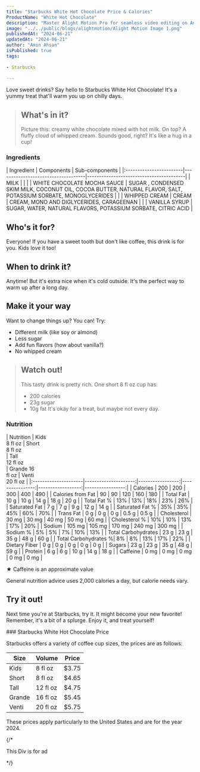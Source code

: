 ```yaml
---
title: "Starbucks White Hot Chocolate Price & Calories"
ProductName: "White Hot Chocolate" 
description: "Master Alight Motion Pro for seamless video editing on Android, iOS, and Tablets with our ultimate guide, unlocking advanced features and elevating your skills in 2024!"
image: "../../public/blogs/alightmotion/Alight Motion Image 1.png"
publishedAt: "2024-06-21"
updatedAt: "2024-06-21"
author: "Amin Ahsan"
isPublished: true
tags:
 
- Starbucks
      
---
```


 
Love sweet drinks? Say hello to Starbucks White Hot Chocolate! It's a yummy treat that'll warm you up on chilly days.

> ## What's in it?
> Picture this: creamy white chocolate mixed with hot milk. On top? A fluffy cloud of whipped cream. Sounds good, right? It's like a hug in a cup!

 ### Ingredients
<div style={{ overflowX: 'scroll' }}>
| Ingredient              | Components                         | Sub-components                          |
|:------------------------|------------------------------------|-----------------------------------------|
| MILK                    |                                    |                                         |
| WHITE CHOCOLATE MOCHA SAUCE | SUGAR , CONDENSED SKIM MILK, COCONUT OIL, COCOA BUTTER, NATURAL FLAVOR, SALT, POTASSIUM SORBATE, MONOGLYCERIDES                        |                                         |
| WHIPPED CREAM           | CREAM                              | CREAM, MONO AND DIGLYCERIDES, CARAGEENAN                             |
|                         | VANILLA SYRUP                      | SUGAR, WATER, NATURAL FLAVORS, POTASSIUM SORBATE, CITRIC ACID                                  |
</div>

## Who's it for? 
Everyone! If you have a sweet tooth but don't like coffee, this drink is for you. Kids love it too!

## When to drink it?
Anytime! But it's extra nice when it's cold outside. It's the perfect way to warm up after a long day.

## Make it your way
Want to change things up? You can! Try:
- Different milk (like soy or almond)
- Less sugar
- Add fun flavors (how about vanilla?)
- No whipped cream



> ## Watch out!
> This tasty drink is pretty rich. One short 8 fl oz cup has:
> - 200 calories
> - 23g sugar
> - 10g fat
> It's okay for a treat, but maybe not every day.

### Nutrition
<div className="table-container">
| Nutrition            | Kids<br/>8 fl oz     | Short<br/>8 fl oz<br/>  | Tall <br/>12 fl oz<br/> | Grande 16 <br/> fl oz | Venti <br/>20 fl oz |
|:---------------------|---------------------:|-----------------:|----------------:|------------------:|-----------------:|
| Calories             | 200                  | 200              | 300             | 400               | 490              |
| Calories from Fat    | 90                   | 90               | 120             | 160               | 180              |
| Total Fat            | 10 g                 | 10 g             | 14 g            | 18 g              | 20 g             |
| Total Fat %          | 13%                  | 13%              | 18%             | 23%               | 26%              |
| Saturated Fat        | 7 g                  | 7 g              | 9 g             | 12 g              | 14 g             |
| Saturated Fat %      | 35%                  | 35%              | 45%             | 60%               | 70%              |
| Trans Fat            | 0 g                  | 0 g              | 0 g             | 0.5 g             | 0.5 g            |
| Cholesterol          | 30 mg                | 30 mg            | 40 mg           | 50 mg             | 60 mg            |
| Cholesterol %        | 10%                  | 10%              | 13%             | 17%               | 20%              |
| Sodium               | 105 mg               | 105 mg           | 170 mg          | 240 mg            | 300 mg           |
| Sodium %             | 5%                   | 5%               | 7%              | 10%               | 13%              |
| Total Carbohydrates  | 23 g                 | 23 g             | 35 g            | 48 g              | 60 g             |
| Total Carbohydrates %| 8%                   | 8%               | 13%             | 17%               | 22%              |
| Dietary Fiber        | 0 g                  | 0 g              | 0 g             | 0 g               | 0 g              |
| Sugars               | 23 g                 | 23 g             | 35 g            | 48 g              | 59 g             |
| Protein              | 6 g                  | 6 g              | 10 g            | 14 g              | 18 g             |
| Caffeine             | 0 mg                 | 0 mg             | 0 mg            | 0 mg              | 0 mg             |

</div>

<style jsx>{`
  .table-container {
    overflow-x: auto;
    position: relative;
  }
  .table-container table {
    border-collapse: collapse;
    width: 80%;
  }
  .table-container th,
  .table-container td {
    border: 1px solid #ddd;
    padding: 5px;
    min-width: 30px;
      font-size: 8px;
  }
  .table-container th:first-child,
  .table-container td:first-child {
    position: sticky;
    left: 0;
    background-color: white;
    z-index: 1;
  }
  @media (max-width: 768px) {
    .table-container th:not(:first-child),
    .table-container td:not(:first-child) {
      min-width: 50px;
    }
  }
`}</style>

★ Caffeine is an approximate value

General nutrition advice uses 2,000 calories a day, but calorie needs vary.

## Try it out!
Next time you're at Starbucks, try it. It might become your new favorite!  Remember, it's a bit of a splurge. Enjoy it, and treat yourself!
<style jsx>{`
  @media (max-width: 768px) {
    div {
      grid-template-columns: 1fr !important;
    }
  }
`}</style>
<div style={{
          backgroundColor: '#cee3de',
          borderLeft: '3px solid #0c7556',
          padding:'30px'
      }}>
 <div>
### Starbucks White Hot Chocolate Price

Starbucks offers a variety of coffee cup sizes, the prices are as follows:
<table style={{backgroundColor: "white", width: "100%", padding: "50px", borderCollapse: "collapse", borderRadius: "13px"}}>
  <thead>
    <tr>
      <th style={{padding: "8px 24px", textAlign: "left"}}>Size</th>
      <th style={{padding: "8px 24px", textAlign: "left"}}>Volume</th>
      <th style={{padding: "8px 24px", textAlign: "left"}}>Price</th>
    </tr>
  </thead>
  <tbody>
    <tr>
      <td style={{padding: "8px 24px", textAlign: "left"}}>Kids</td>
      <td style={{padding: "8px 24px", textAlign: "left'"}}>8 fl oz</td>
      <td style={{padding: "8px 24px", textAlign: "left"}}>$3.75</td>
    </tr>
    <tr>
      <td style={{padding: "8px 24px", textAlign: "left"}}>Short</td>
      <td style={{padding: "8px 24px", textAlign: "left"}}>8 fl oz</td>
      <td style={{padding: "8px 24px", textAlign: "left"}}>$4.65</td>
    </tr>
    <tr>
      <td style={{padding: "8px 24px", textAlign: "left"}}>Tall</td>
      <td style={{padding: "8px 24px", textAlign: "left"}}>12 fl oz</td>
      <td style={{padding: "8px 24px", textAlign: "left"}}>$4.75</td>
    </tr>
    <tr>
      <td style={{padding: "8px 24px", textAlign: "left"}}>Grande</td>
      <td style={{padding: "8px 24px", textAlign: "left"}}>16 fl oz</td>
      <td style={{padding: "8px 24px", textAlign: "left"}}>$5.45</td>
    </tr>
    <tr>
      <td style={{padding: "8px 24px", textAlign: "left"}}>Venti</td>
      <td style={{padding: "8px 24px", textAlign: "left"}}>20 fl oz</td>
      <td style={{padding: "8px 24px", textAlign: "left"}}>$5.75</td>
    </tr>
  </tbody>
</table>
These prices apply particularly to the United States and are for the year 2024. 
</div>

{/* <div>
This Div is for ad
</div> */}

</div>